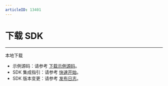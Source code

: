 ```yaml
---
articleID: 13401
---
```

# 下载 SDK

- - -

<Card title="Express-Video SDK" href="https://artifact-sdk.zego.im/express/video/android/zego-express-video-android.zip">
本地下载
</Card>

<Note title="说明">


- 示例源码：请参考 [下载示例源码](!DownloadDemo/DownloadDemo)。
- SDK 集成指引：请参考 [快速开始](!Integration/SDK_Integration)。
- SDK 版本变更：请参考 [发布日志](!DownloadSDK/Release_Notes)。

</Note>




